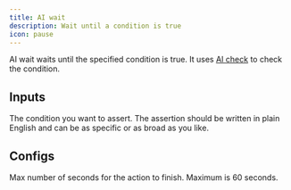 ```yaml
---
title: AI wait
description: Wait until a condition is true
icon: pause
---
```


AI wait waits until the specified condition is true. It uses [AI check](/steps/ai-check) to check the condition.

## Inputs

<ResponseField name="assertion" type="string" required>
  The condition you want to assert. The assertion should be written in plain
  English and can be as specific or as broad as you like.
</ResponseField>

## Configs

<ResponseField name="timeout" type="number" default={10}>
  Max number of seconds for the action to finish. Maximum is 60 seconds.
</ResponseField>
